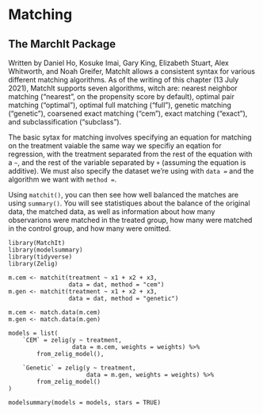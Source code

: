 # Matching

## The MarchIt Package
Written by Daniel Ho, Kosuke Imai, Gary King, Elizabeth Stuart, Alex Whitworth,
and Noah Greifer, MatchIt allows a consistent syntax for various different
matching algorithms. As of the writing of this chapter (13 July 2021), MatchIt
supports seven algorithms, witch are: nearest neighbor matching ("nearest", 
on the propensity score by default), optimal pair matching ("optimal"),
optimal full matching ("full"), genetic matching ("genetic"), coarsened 
exact matching ("cem"), exact matching ("exact"), and subclassification
("subclass").

The basic sytax for matching involves specifying an equation for matching on
the treatment vaiable the same way we specifiy an eqation for regression,
with the treatment separated from the rest of the equation with a `~`, and 
the rest of the variable separated by `+` (assuming the equation is additive).
We must also specify the dataset we're using with `data = ` and the algorithm
we want with `method = `.

Using `matchit()`, you can then see how well balanced the matches are using
`summary()`. You will see statistiques about the balance of the original data,
the matched data, as well as information about how many observarions were matched
in the treated group, how many were matched in the control group, and how many
were omitted. 


```
library(MatchIt)
library(modelsummary)
library(tidyverse)
library(Zelig)

m.cem <- matchit(treatment ~ x1 + x2 + x3, 
                 data = dat, method = "cem")
m.gen <- matchit(treatment ~ x1 + x2 + x3, 
                 data = dat, method = "genetic")

m.cem <- match.data(m.cem)
m.gen <- match.data(m.gen)

models = list(
    `CEM` = zelig(y ~ treatment, 
                  data = m.cem, weights = weights) %>% 
        from_zelig_model(),
    
    `Genetic` = zelig(y ~ treatment, 
                      data = m.gen, weights = weights) %>% 
        from_zelig_model()
)

modelsummary(models = models, stars = TRUE)
```
